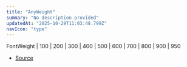 ```yaml
---
title: "AnyWeight"
summary: "No description provided"
updatedAt: "2025-10-29T11:03:48.799Z"
navIcon: "type"
---
```



FontWeight \| 100 \| 200 \| 300 \| 400 \| 500 \| 600 \| 700 \| 800 \| 900 \| 950

- [Source](https://github.com/NMMTY/LazyCanvas/blob/e5b83021346e886d435469de8abb93654e0fb45d/packages/lazycanvas/src/types/types.d.ts#L48)